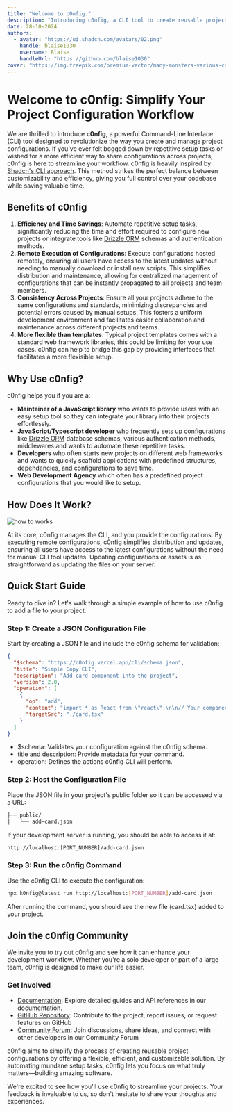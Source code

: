 ```yaml
---
title: "Welcome to c0nfig."
description: "Introducing c0nfig, a CLI tool to create reusable project configurations like Shadcn CLI"
date: 28-10-2024
authors:
  - avatar: "https://ui.shadcn.com/avatars/02.png"
    handle: blaise1030
    username: Blaise
    handleUrl: "https://github.com/blaise1030"
cover: "https://img.freepik.com/premium-vector/many-monsters-various-colors-doodle-come-bless-birthday-happy_577083-84.jpg?w=826"
---
```


# Welcome to c0nfig: Simplify Your Project Configuration Workflow

We are thrilled to introduce **c0nfig**, a powerful Command-Line Interface (CLI) tool designed to revolutionize the way you create and manage project configurations. If you've ever felt bogged down by repetitive setup tasks or wished for a more efficient way to share configurations across projects, c0nfig is here to streamline your workflow. c0nfig is heavily inspired by [Shadcn's CLI approach](https://shadcn.com). This method strikes the perfect balance between customizability and efficiency, giving you full control over your codebase while saving valuable time.

## Benefits of c0nfig

1. **Efficiency and Time Savings**: Automate repetitive setup tasks, significantly reducing the time and effort required to configure new projects or integrate tools like [Drizzle ORM](https://orm.drizzle.team/) schemas and authentication methods.
2. **Remote Execution of Configurations**: Execute configurations hosted remotely, ensuring all users have access to the latest updates without needing to manually download or install new scripts. This simplifies distribution and maintenance, allowing for centralized management of configurations that can be instantly propagated to all projects and team members.
3. **Consistency Across Projects**: Ensure all your projects adhere to the same configurations and standards, minimizing discrepancies and potential errors caused by manual setups. This fosters a uniform development environment and facilitates easier collaboration and maintenance across different projects and teams.
4. **More flexible than templates**: Typical project templates comes with a standard web framework libraries, this could be limiting for your use cases. c0nfig can help to bridge this gap by providing interfaces that facilitates a more flexisible setup.

## Why Use c0nfig?

c0nfig helps you if you are a:

- **Maintainer of a JavaScript library** who wants to provide users with an easy setup tool so they can integrate your library into their projects effortlessly.
- **JavaScript/Typescript developer** who frequently sets up configurations like [Drizzle ORM](https://orm.drizzle.team/) database schemas, various authentication methods, middlewares and wants to automate these repetitive tasks.
- **Developers** who often starts new projects on different web frameworks and wants to quickly scaffold applications with predefined structures, dependencies, and configurations to save time.
- **Web Development Agency** which often has a predefined project configurations that you would like to setup.

## How Does It Work?

<img
  src="/docs/how-it-works.webp"
  alt="how to works"
  className="w-full border-none rounded-0"
/>

At its core, c0nfig manages the CLI, and you provide the configurations. By executing remote configurations, c0nfig simplifies distribution and updates, ensuring all users have access to the latest configurations without the need for manual CLI tool updates. Updating configurations or assets is as straightforward as updating the files on your server.

## Quick Start Guide

Ready to dive in? Let's walk through a simple example of how to use c0nfig to add a file to your project.

### Step 1: Create a JSON Configuration File

Start by creating a JSON file and include the c0nfig schema for validation:

```json
{
  "$schema": "https://c0nfig.vercel.app/cli/schema.json",
  "title": "Simple Copy CLI",
  "description": "Add card component into the project",
  "version": 2.0,
  "operation": [
    {
      "op": "add",
      "content": "import * as React from \"react\";\n\n// Your component code here\n\nexport default Card;",
      "targetSrc": "./card.tsx"
    }
  ]
}
```

- $schema: Validates your configuration against the c0nfig schema.
- title and description: Provide metadata for your command.
- operation: Defines the actions c0nfig CLI will perform.

### Step 2: Host the Configuration File

Place the JSON file in your project's public folder so it can be accessed via a URL:

```bash {2}
├── public/
│   └── add-card.json
```

If your development server is running, you should be able to access it at:

```bash
http://localhost:[PORT_NUMBER]/add-card.json
```

### Step 3: Run the c0nfig Command

Use the c0nfig CLI to execute the configuration:

```bash
npx k0nfig@latest run http://localhost:[PORT_NUMBER]/add-card.json
```

After running the command, you should see the new file (card.tsx) added to your project.

## Join the c0nfig Community

We invite you to try out c0nfig and see how it can enhance your development workflow.
Whether you're a solo developer or part of a large team, c0nfig is designed to make our life easier.

### Get Involved

- [Documentation](https://c0nfig.vercel.app/docs/getting-started/introduction): Explore detailed guides and API references in our documentation.
- [GitHub Repository](https://github.com/Blaise1030/c0nfig): Contribute to the project, report issues, or request features on GitHub
- [Community Forum](https://github.com/Blaise1030/c0nfig/discussions): Join discussions, share ideas, and connect with other developers in our Community Forum

c0nfig aims to simplify the process of creating reusable project configurations by offering a flexible, efficient, and customizable solution. By automating mundane setup tasks, c0nfig lets you focus on what truly matters—building amazing software.

We're excited to see how you'll use c0nfig to streamline your projects. Your feedback is invaluable to us, so don't hesitate to share your thoughts and experiences.
